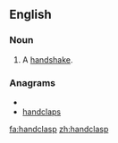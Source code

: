 ==English==
===Noun===
{{en-noun}}

#A [[handshake]].

===Anagrams===
* {{alphagram|aacdhlnps}}
* [[handclaps#English|handclaps]]

[[fa:handclasp]]
[[zh:handclasp]]